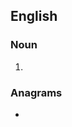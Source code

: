 {{also|AS-level|AS level}}
==English==
{{wikipedia}}

===Noun===
{{en-noun|head=[[AS]] [[level|Level]]}}

# {{alt sp|lang=en|AS-level}}

===Anagrams===
* {{anagrams|en|a=aeellsv|A levels|A-levels|Eleslav|Vallees}}
